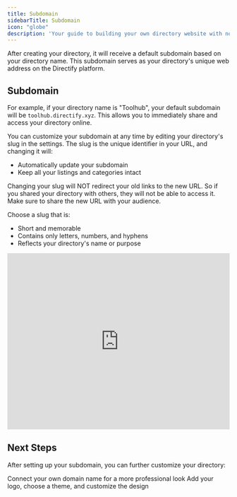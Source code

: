 ```yaml
---
title: Subdomain
sidebarTitle: Subdomain
icon: "globe"
description: 'Your guide to building your own directory website with no code'
---
```


After creating your directory, it will receive a default subdomain based on your directory name. This subdomain serves as your directory's unique web address on the Directify platform.

## Subdomain
For example, if your directory name is "Toolhub", your default subdomain will be `toolhub.directify.xyz`. This allows you to immediately share and access your directory online.

You can customize your subdomain at any time by editing your directory's slug in the settings. The slug is the unique identifier in your URL, and changing it will:

- Automatically update your subdomain
- Keep all your listings and categories intact

<Warning>
    Changing your slug will NOT redirect your old links to the new URL. So if you shared your directory with others, they will not be able to access it. 
    Make sure to share the new URL with your audience.
</Warning>

Choose a slug that is:
- Short and memorable
- Contains only letters, numbers, and hyphens
- Reflects your directory's name or purpose

<Frame>
  <iframe width="100%" height="400" src="https://www.youtube.com/embed/P9aPlRXbPes?si=CJqfVzRWlVJ3Wpw1" title="YouTube video player" frameborder="0" allow="accelerometer; autoplay; clipboard-write; encrypted-media; gyroscope; picture-in-picture; web-share" referrerpolicy="strict-origin-when-cross-origin" allowfullscreen></iframe>
</Frame>

## Next Steps

After setting up your subdomain, you can further customize your directory:

<CardGroup cols={2}>
  <Card
    title="Connect Custom Domain"
    icon="globe"
    href="/directories/custom-domain"
  >
    Connect your own domain name for a more professional look
  </Card>
  <Card
    title="Customize Your Directory"
    icon="palette" 
    href="/directories/customize-your-directory"
  >
    Add your logo, choose a theme, and customize the design
  </Card>
</CardGroup>

